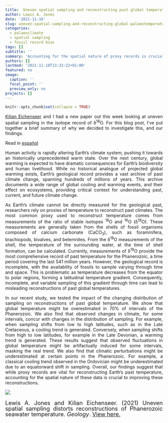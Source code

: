 ```yaml
---
title:  Uneven spatial sampling and reconstructing past global temperatures
author: Lewis A. Jones
date: '2021-11-10'
slug: uneven-spatial-sampling-and-reconstructing-global-palaeotemperatures
categories:
  - palaeoclimate
  - spatial sampling
  - fossil record bias
tags: []
subtitle: ''
summary: 'Accounting for the spatial nature of proxy records is crucial to improving reconstructions of past global temperature.'
authors: []
lastmod: '2021-11-10T13:32:22+01:00'
featured: no
image:
  caption: ''
  focal_point: ''
  preview_only: no
projects: []
---
```



```r
knitr::opts_chunk$set(collapse = TRUE)
```

<style>
body {
text-align: justify}
</style>

<a href="https://keichenseer.netlify.app/">Kilian Eichenseer</a> and I had a new paper out this week looking at uneven spatial sampling in the isotope record of &delta;<sup>18</sup>O. For this blog post, I've put together a brief summary of why we decided to investigate this, and our findings.

Read in <a href="/Users/lewis/Documents/GitHub/blogdown/content/post/2021-11-10-uneven-spatial-sampling-and-reconstructing-global-palaeotemperatures/index.esp.html">español</a> 

Human activity is rapidly altering Earth’s climate system, pushing it towards an historically unprecedented warm state. Over the next century, global warming is expected to have dramatic consequences for Earth’s biodiversity and human livelihood. While no historical analogue of projected global warming exists, Earth’s geological record provides a vast archive of past climate change, spanning hundreds of millions of years. This archive documents a wide range of global cooling and warming events, and their effect on ecosystems, providing critical context for understanding past, current, and future climate change.

As Earth’s climate cannot be directly measured for the geological past, researchers rely on proxies of temperature to reconstruct past climates. The most common proxy used to reconstruct temperature comes from measurements of the ratio of stable isotopes <sup>18</sup>O and <sup>16</sup>O (&delta;<sup>18</sup>O). These measurements are generally taken from the shells of fossil organisms composed of calcium carbonate (CaCO<sub>3</sub>), such as foraminifera, brachiopods, bivalves, and belemnites. From the &delta;<sup>18</sup>O measurements of the shell, the temperature of the surrounding water, at the time of shell formation, can be calculated. Currently, measurements of &delta;<sup>18</sup>O provide the most comprehensive record of past temperature for the Phanerozoic, a time period covering the last 541 million years. However, the geological record is incomplete, with the availability of fossils to sample varying through time and space. This is problematic as temperature decreases from the equator to polar regions, forming a latitudinal temperature gradient. Consequently, incomplete, and variable sampling of this gradient through time can lead to misleading reconstructions of past global temperatures.

In our recent study, we tested the impact of the changing distribution of sampling on reconstructions of past global temperature. We show that global temperature might be overestimated in 70% of intervals of the Phanerozoic. We also find that observed changes in climate, for some intervals, concur with changes in the distribution of sampling. For example, when sampling shifts from low to high latitudes, such as in the Late Cretaceous, a cooling trend is generated. Conversely, when sampling shifts from high to low latitudes, for example in the Late Devonian, a warming trend is generated. These results suggest that observed fluctuations in global temperature might be artifactually induced for some intervals, masking the real trend. We also find that climatic perturbations might be underestimated at certain points in the Phanerozoic. For example, a classical cooling trend observed in the Ordovician might be underestimated due to an equatorward shift in sampling. Overall, our findings suggest that while proxy records are vital for reconstructing Earth’s past temperature, accounting for the spatial nature of these data is crucial to improving these reconstructions.

![](/Users/lewis/Documents/GitHub/blogdown/content/post/2021-11-10-uneven-spatial-sampling-and-reconstructing-global-palaeotemperatures/abstract.png)


<font size="4" style="line-height:1">

Lewis A. Jones and Kilian Eichenseer. (2021) Uneven spatial sampling distorts reconstructions of Phanerozoic seawater temperature. *Geology*. [View here.](https://pubs.geoscienceworld.org/gsa/geology/article/doi/10.1130/G49132.1/609542/Uneven-spatial-sampling-distorts-reconstructions)
